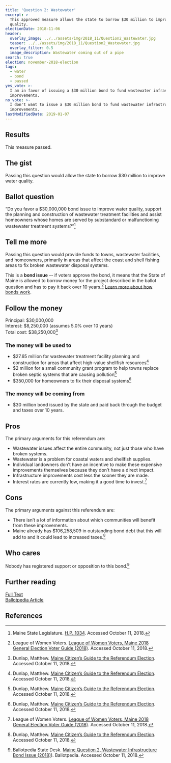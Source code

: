 ```yaml
---
title: 'Question 2: Wastewater'
excerpt: >-
  This approved measure allows the state to borrow $30 million to improve water
  quality.
electionDate: 2018-11-06
header:
  overlay_image: ../../assets/img/2018_11/Question2_Wastewater.jpg
  teaser: ../../assets/img/2018_11/Question2_Wastewater.jpg
  overlay_filter: 0.5
  image_description: Wastewater coming out of a pipe
search: true
election: november-2018-election
tags:
  - water
  - bond
  - passed
yes_vote: >-
  I am in favor of issuing a $30 million bond to fund wastewater infrastructure
  improvements.
no_vote: >-
  I don't want to issue a $30 million bond to fund wastewater infrastructure
  improvements.
lastModifiedDate: 2019-01-07
---
```


## Results

This measure passed.

## The gist

Passing this question would allow the state to borrow $30 million to improve water quality.

## Ballot question

“Do you favor a $30,000,000 bond issue to improve water quality, support the planning and construction of wastewater treatment facilities and assist homeowners whose homes are served by substandard or malfunctioning wastewater treatment systems?”[^2]

<YesNoTable yesContent={frontmatter.yes_vote} noContent={frontmatter.no_vote} />

## Tell me more

Passing this question would provide funds to towns, wastewater facilities, and homeowners, primarily in areas that affect the coast and shell fishing areas to fix broken wastewater disposal systems.

This is a **bond issue** -- if voters approve the bond, it means that the State of Maine is allowed to borrow money for the project described in the ballot question and has to pay it back over 10 years.[^3] [Learn more about how bonds work](/bonds).

## Follow the money

Principal: $30,000,000
<br />Interest: $8,250,000 (assumes 5.0% over 10 years)
<br />Total cost: $38,250,000[^4]

### The money will be used to

- $27.65 million for wastewater treatment facility planning and construction for areas that affect high-value shellfish resources[^4]
- $2 million for a small community grant program to help towns replace broken septic systems that are causing pollution[^4]
- $350,000 for homeowners to fix their disposal systems[^4]

### The money will be coming from

- $30 million bond issued by the state and paid back through the budget and taxes over 10 years.

## Pros

The primary arguments for this referendum are:

- Wastewater issues affect the entire community, not just those who have broken systems.
- Wastewater is a problem for coastal waters and shellfish supplies.
- Individual landowners don’t have an incentive to make these expensive improvements themselves because they don’t have a direct impact.
- Infrastructure improvements cost less the sooner they are made.
- Interest rates are currently low, making it a good time to invest.[^3]

## Cons

The primary arguments against this referendum are:

- There isn’t a lot of information about which communities will benefit from these improvements.
- Maine already has $106,258,509 in outstanding bond debt that this will add to and it could lead to increased taxes.[^4]

## Who cares

Nobody has registered support or opposition to this bond.[^1]

## Further reading

[Full Text](http://www.mainelegislature.org/legis/bills/getPDF.asp?paper=HP1034&item=1&snum=128)
<br />[Ballotpedia Article](<https://ballotpedia.org/Maine_Question_2,_Wastewater_Infrastructure_Bond_Issue_(2018)>)

## References

[^1]: Ballotpedia State Desk. [Maine Question 2, Wastewater Infrastructure Bond Issue (2018)](<https://ballotpedia.org/Maine_Question_2,_Wastewater_Infrastructure_Bond_Issue_(2018)>)). Ballotpedia. Accessed October 11, 2018.

[^2]: Maine State Legislature. [H.P. 1034](http://www.mainelegislature.org/legis/bills/getPDF.asp?paper=HP1034&item=1&snum=128). Accessed October 11, 2018.

[^3]: League of Women Voters. [League of Women Voters, Maine 2018 General Election Voter Guide (2018)](http://www.lwvme.org/files/VG_2018_Statewide.pdf). Accessed October 11, 2018.

[^4]: Dunlap, Matthew. [Maine Citizen’s Guide to the Referendum Election](https://www.maine.gov/sos/cec/elec/upcoming/pdf/citizensguide.pdf). Accessed October 11, 2018.
